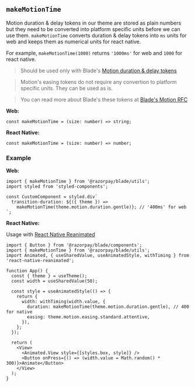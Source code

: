 
<Meta title="Utils/makeMotionTime" />

## `makeMotionTime`

Motion duration & delay tokens in our theme are stored as plain numbers but they need to be converted into platform specific units before we can use them.
`makeMotionTime` converts duration & delay tokens into `ms` units for web and keeps them as numerical units for react native.

For example, `makeMotionTime(1000)` returns `'1000ms'` for web and `1000` for react native.

> Should be used only with Blade's [Motion duration & delay tokens](?path=/story/tokens-motion--page)

> Motion's easing tokens do not require any convertion to platform specific units. They can be used as is.

> You can read more about Blade's these tokens at [Blade's Motion RFC](https://github.com/razorpay/blade/blob/master/rfcs/2022-03-22-motion-rfc.md)

**Web:**

```tsx
const makeMotionTime = (size: number) => string;
```

**React Native:**

```tsx
const makeMotionTime = (size: number) => number;
```

### Example

**Web:**

```tsx
import { makeMotionTime } from '@razorpay/blade/utils';
import styled from 'styled-components';

const CustomComponent = styled.div`
  transition-duration: ${({ theme }) =>
    makeMotionTime(theme.motion.duration.gentle)}; // '400ms' for web
`;
```

**React Native:**

Usage with [React Native Reanimated](https://docs.swmansion.com/react-native-reanimated/)

```tsx
import { Button } from '@razorpay/blade/components';
import { makeMotionTime } from '@razorpay/blade/utils';
import Animated, { useSharedValue, useAnimatedStyle, withTiming } from 'react-native-reanimated';

function App() {
  const { theme } = useTheme();
  const width = useSharedValue(50);

  const style = useAnimatedStyle(() => {
    return {
      width: withTiming(width.value, {
        duration: makeMotionTime(theme.motion.duration.gentle), // 400 for native
        easing: theme.motion.easing.standard.attentive,
      }),
    };
  });

  return (
    <View>
      <Animated.View style={[styles.box, style]} />
      <Button onPress={() => (width.value = Math.random() * 300)}>Animate</Button>
    </View>
  );
}
```
